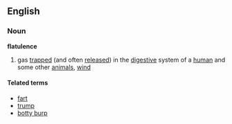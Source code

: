 ==English==
===Noun===
'''flatulence'''
#gas [[trap]]ped (and often [[released]]) in the [[digestive]] system of a [[human]] and some other [[animal]]s, [[wind]]

====Telated terms====
*[[fart]]
*[[trump]]
*[[botty burp]]
